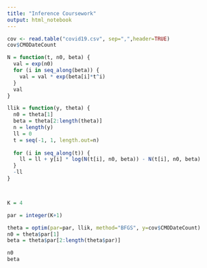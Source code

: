 ```yaml
---
title: "Inference Coursework"
output: html_notebook
---
```




```r
cov <- read.table("covid19.csv", sep=",",header=TRUE)
cov$CMODateCount
```
```r
N = function(t, n0, beta) {
  val = exp(n0)
  for (i in seq_along(beta)) {
    val = val * exp(beta[i]*t^i)
  }
  val
}

llik = function(y, theta) {
  n0 = theta[1]
  beta = theta[2:length(theta)]
  n = length(y)
  ll = 0
  t = seq(-1, 1, length.out=n)
  
  for (i in seq_along(t)) {
    ll = ll + y[i] * log(N(t[i], n0, beta)) - N(t[i], n0, beta)
  }
  -ll
}



K = 4

par = integer(K+1)

theta = optim(par=par, llik, method="BFGS", y=cov$CMODateCount)
n0 = theta$par[1]
beta = theta$par[2:length(theta$par)]

n0
beta
```

